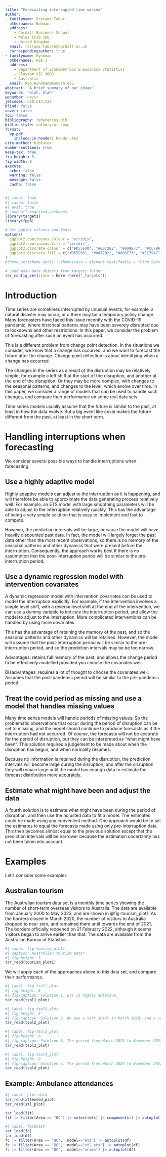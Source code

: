 ```yaml
---
title: "Forecasting interrupted time series"
author:
- familyname: Rostami-Tabar
  othernames: Bahman
  address:
    - Cardiff Business School
    - Wales CF10 3EU
    - United Kingdom
  email: rostami-tabarb@cardiff.ac.uk
  correspondingauthor: true
- familyname: Hyndman
  othernames: Rob J
  address:
    - Department of Econometrics & Business Statistics
    - Clayton VIC 3800
    - Australia
  email: Rob.Hyndman@monash.edu
abstract: "A brief summary of our ideas"
keywords: "blah, blah"
wpnumber: no/yr
jelcodes: C10,C14,C22
blind: false
cover: false
toc: false
bibliography: references.bib
biblio-style: authoryear-comp
format: 
  wp-pdf:
    include-in-header: header.tex
cite-method: biblatex
number-sections: true
keep-tex: true
fig-height: 5
fig-width: 8
execute:
  echo: false
  warning: false
  message: false
  cache: false
---
```


```r
#| label: load
#| cache: false
#| eval: true
# Load all required packages
library(targets)
library(fpp3)

# Set ggplot colours and fonts
options(
  ggplot2.continuous.colour = "viridis",
  ggplot2.continuous.fill = "viridis",
  ggplot2.discrete.colour = c("#D55E00", "#0072B2", "#009E73", "#CC79A7", "#E69F00", "#56B4E9", "#F0E442"),
  ggplot2.discrete.fill = c("#D55E00", "#0072B2", "#009E73", "#CC79A7", "#E69F00", "#56B4E9", "#F0E442")
)
#theme_set(theme_get() + theme(text = element_text(family = "Fira Sans")))

# Load main data objects from targets folder
tar_config_set(store = here::here("_targets"))
```

# Introduction

Time series are sometimes interrupted by unusual events; for example, a natural disaster may occur, or a there may be a temporary policy change. Many forecasters have faced this issue recently with the COVID-19 pandemic, where historical patterns may have been severely disrupted due to lockdowns and other restrictions. In this paper, we consider the problem of forecasting after such an event has occurred.

This is a different problem from change point detection. In the situations we consider, we know that a change has occurred, and we want to forecast the future after the change. Change point detection is about identifying when a change has occurred.

The changes in the series as a result of the disruption may be relatively simple, for example a left shift at the start of the disruption, and another at the end of the disruption. Or they may be more complex, with changes to the seasonal patterns, and changes to the level, which evolve over time. In this paper, we consider a range of models that can be used to handle such changes, and compare their performance on some real data sets.

Time series models usually assume that the future is similar to the past, at least in how the data evolve. But a big event like covid makes the future different from the past, at least in the short term.

# Handling interruptions when forecasting

We consider several possible ways to handle interruptions when forecasting.

## Use a highly adaptive model

Highly adaptive models can adjust to the interruption as it is happening, and will therefore be able to approximate the data generating process relatively well. For example, an ETS model with large smoothing parameters will be able to adjust to the interruption relatively quickly. This has the advantage of being a very simple solution that is easy to implement and fast to compute.

However, the prediction intervals will be large, because the model will have heavily discounted past data. In fact, the model will largely forget the past data other than the most recent observations, so there is no memory of the seasonal patterns and other dynamics that were present before the interruption. Consequently, the approach works best if there is no assumption that the post-interruption period will be similar to the pre-interruption period.

## Use a dynamic regression model with intervention covariates

A dynamic regression model with intervention covariates can be used to model the interruption explicitly. For example, if the intervention involves a simple level shift, with a reverse level shift at the end of the intervention, we can use a dummy variable to indicate the interruption period, and allow the model to adjust to the interruption. More complicated interventions can be handled by using more covariates.

This has the advantage of retaining the memory of the past, and so the seasonal patterns and other dynamics will be retained. However, the model will assume that the post-interruption period will be similar to the pre-interruption period, and so the prediction intervals may be be too narrow.

Advantages: retains full memory of the past, and allows the change period to be effectively modelled provided you choose the covariates well.

Disadvantages: requires a lot of thought to choose the covariates well. Assumes that the post-pandemic period will be similar to the pre-pandemic period.

## Treat the covid period as missing and use a model that handles missing values

Many time series models will handle periods of missing values. So the problematic observations that occur during the period of disruption can be set to missing, and the model should continue to produce forecasts as if the interruption had not occurred. Of course, the forecasts will not be accurate for the period of disruption, but they can be interpreted as "what might have been". This solution requires a judgement to be made about when the disruption has begun, and when normality resumes.

Because no information is retained during the disruption, the prediction intervals will become large during the disruption, and after the disruption they will remain large until the model has enough data to estimate the forecast distribution more accurately.

## Estimate what might have been and adjust the data

A fourth solution is to estimate what might have been during the period of disruption, and then use the adjusted data to fit a model. The estimates could be made using any convenient method. One approach would be to set the estimates to equal the forecasts made using only pre-interruption data. This then becomes almost equal to the previous solution except that the prediction intervals will be narrower because the estimation uncertainty has not been taken into account.

# Examples

Let's consider some examples

## Australian tourism

The Australian tourism data set is a monthly time series showing the number of short-term overseas visitors to Australia. The data are available from January 2000 to May 2023, and are shown in @fig-tourism_plot1. As the borders closed in March 2020, the number of visitors to Australia dropped to near zero, and remained there until towards the end of 2021. The borders officially reopened on 21 February 2022, although it seems visitors began to arrive earlier than that. The data are available from the Australian Bureau of Statistics.

```r
#| label: fig-tourism_plot1
#| caption: Australian tourism data"
#| fig-height: 3
tar_read(tourism_plot1)
```

We will apply each of the approaches above to this data set, and compare their performance.

```r
#| label: fig-tsol1_plot
#| fig-height: 8
#| fig-caption: Solution 1. ETS is highly adaptive.
tar_read(tsol1_plot)
```

```r
#| label: fig-tsol2_plot
#| fig-height: 8
#| fig-caption: Solution 2. We use a left shift in March 2020, and a ramp from November 2022.
tar_read(tsol2_plot)
```

```r
#| label: fig-tsol3_plot
#| fig-height: 8
#| fig-caption: Solution 3. The period from March 2020 to November 2022 is set to missing.
tar_read(tsol3_plot)
```


```r
#| label: fig-tsol4_plot
#| fig-height: 8
#| fig-caption: Solution 4. The period from March 2020 to November 2022 is set to missing.
tar_read(tsol4_plot)
```



\FloatBarrier

## Example: Ambulance attendances


```r
#| label: plot-data
tar_read(attended_plot)
tar_read(stl_plot)
```

```r
tar_load(fit)
fit |> filter(Area == "BC") |> select(ets) |> components() |> autoplot()
```

```r
#| label: forecast
tar_load(fc)
tar_load(df)
fc |> filter(Area == "BC", .model=="ets") |> autoplot(df)
fc |> filter(Area == "BC", .model=="stl_ets") |> autoplot(df)
fc |> filter(Area == "BC", .model=="arima") |> autoplot(df)
```
